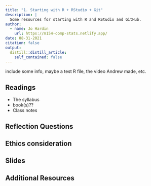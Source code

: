 ```yaml
---
title: "1. Starting with R + RStudio + Git"
description: |
  Some resources for starting with R and RStudio and GitHub.
author:
  - name: Jo Hardin
    url: https://m154-comp-stats.netlify.app/
date: 08-31-2021
citation: false
output:
  distill::distill_article:
    self_contained: false
---
```


include some info, maybe a test R file, the video Andrew made, etc.

## Readings

* The syllabus
* book(s)??
* Class notes

## Reflection Questions


## Ethics consideration

## Slides

## Additional Resources



